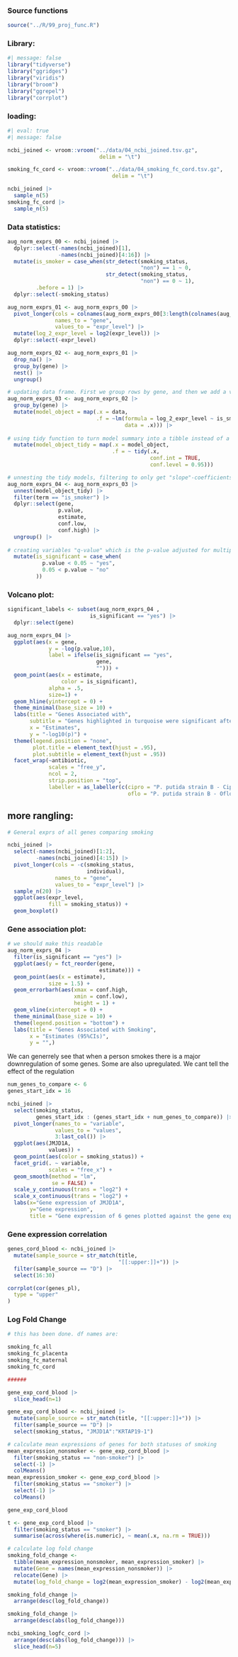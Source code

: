 ### Source functions

```r
source("../R/99_proj_func.R")
```

### Library:

```r
#| message: false
library("tidyverse")
library("ggridges")
library("viridis")
library("broom")
library("ggrepel")
library("corrplot")
```

### loading:

```r
#| eval: true
#| message: false

ncbi_joined <- vroom::vroom("../data/04_ncbi_joined.tsv.gz",
                             delim = "\t")

smoking_fc_cord <- vroom::vroom("../data/04_smoking_fc_cord.tsv.gz",
                                 delim = "\t")

ncbi_joined |> 
  sample_n(5)
smoking_fc_cord |> 
  sample_n(5)
```

### Data statistics:

```r

aug_norm_exprs_00 <- ncbi_joined |> 
  dplyr::select(-names(ncbi_joined)[1],
                -names(ncbi_joined)[4:16]) |>
  mutate(is_smoker = case_when(str_detect(smoking_status, 
                                          "non") == 1 ~ 0,
                               str_detect(smoking_status, 
                                          "non") == 0 ~ 1),
         .before = 1) |>
  dplyr::select(-smoking_status)

aug_norm_exprs_01 <- aug_norm_exprs_00 |>
  pivot_longer(cols = colnames(aug_norm_exprs_00[3:length(colnames(aug_norm_exprs_00))]),
               names_to = "gene",
               values_to = "expr_level") |>
  mutate(log_2_expr_level = log2(expr_level)) |>
  dplyr::select(-expr_level)

aug_norm_exprs_02 <- aug_norm_exprs_01 |>
  drop_na() |>
  group_by(gene) |>
  nest() |>
  ungroup()

# updating data frame. First we group rows by gene, and then we add a variable containing model fitted to expression level against early_metastasis variable
aug_norm_exprs_03 <- aug_norm_exprs_02 |>
  group_by(gene) |>
  mutate(model_object = map(.x = data,
                            .f = ~lm(formula = log_2_expr_level ~ is_smoker,
                                     data = .x))) |>
  
# using tidy function to turn model summary into a tibble instead of a list  
  mutate(model_object_tidy = map(.x = model_object,
                                 .f = ~ tidy(.x,
                                             conf.int = TRUE,
                                             conf.level = 0.95)))

# unnesting the tidy models, filtering to only get "slope"-coefficients for models and selecting desired variables
aug_norm_exprs_04 <- aug_norm_exprs_03 |>
  unnest(model_object_tidy) |>
  filter(term == "is_smoker") |>
  dplyr::select(gene, 
                p.value, 
                estimate, 
                conf.low, 
                conf.high) |>
  ungroup() |>
  
# creating variables "q-value" which is the p-value adjusted for multiple comparisons and "is_significant" which indicates whether observations are statistically significant when using a level of significance of 0.0
  mutate(is_significant = case_when(
           p.value < 0.05 ~ "yes",
           0.05 < p.value ~ "no"
         ))
```


### Volcano plot:

```r
significant_labels <- subset(aug_norm_exprs_04 , 
                          is_significant == "yes") |>
  dplyr::select(gene)

aug_norm_exprs_04 |>
  ggplot(aes(x = gene,
             y = -log(p.value,10),
             label = ifelse(is_significant == "yes", 
                            gene, 
                            ""))) + 
  geom_point(aes(x = estimate, 
                 color = is_significant),
             alpha = .5,
             size=1) +
  geom_hline(yintercept = 0) +
  theme_minimal(base_size = 10) +
  labs(title = "Genes Associated with",
       subtitle = "Genes highlighted in turquoise were significant after multiple testing correction",
       x = "Estimates",
       y = "-log10(p)") +
  theme(legend.position = "none",
        plot.title = element_text(hjust = .95),
        plot.subtitle = element_text(hjust = .95)) 
  facet_wrap(~antibiotic, 
             scales = "free_y", 
             ncol = 2,
             strip.position = "top",
             labeller = as_labeller(c(cipro = "P. putida strain B - Ciprofloxacin", 
                                      oflo = "P. putida strain B - Ofloxacin")))
```

## more rangling:

```r

# General exprs of all genes comparing smoking

ncbi_joined |> 
  select(-names(ncbi_joined)[1:2],
         -names(ncbi_joined)[4:15]) |>
  pivot_longer(cols = -c(smoking_status,
                         individual),
               names_to = "gene",
               values_to = "expr_level") |>
  sample_n(20) |>
  ggplot(aes(expr_level, 
             fill = smoking_status)) +
  geom_boxplot()
```

### Gene association plot:

```r
# we should make this readable
aug_norm_exprs_04 |>
  filter(is_significant == "yes") |>
  ggplot(aes(y = fct_reorder(gene,
                             estimate))) + 
  geom_point(aes(x = estimate), 
             size = 1.5) +
  geom_errorbarh(aes(xmax = conf.high,
                     xmin = conf.low),
                     height = 1) +
  geom_vline(xintercept = 0) +
  theme_minimal(base_size = 10) +
  theme(legend.position = "bottom") +
  labs(title = "Genes Associated with Smoking",
       x = "Estimates (95%CIs)",
       y = "",)
```

We can generrely see that when a person smokes there is a major downregulation of some genes. Some are also upregulated. We cant tell the effect of the regulation

```r
num_genes_to_compare <- 6
genes_start_idx = 16

ncbi_joined |>
  select(smoking_status,
         genes_start_idx : (genes_start_idx + num_genes_to_compare)) |> 
  pivot_longer(names_to = "variable",
               values_to = "values",
               3:last_col()) |> 
  ggplot(aes(JMJD1A,
             values)) + 
  geom_point(aes(color = smoking_status)) + 
  facet_grid(. ~ variable,
             scales = "free_x") + 
  geom_smooth(method = "lm",
              se = FALSE) + 
  scale_y_continuous(trans = "log2") + 
  scale_x_continuous(trans = "log2") +
  labs(x="Gene expression of JMJD1A",
       y="Gene expression",
       title = "Gene expression of 6 genes plotted against the gene expression of gene JMJD1A")
```

### Gene expression correlation

```r

genes_cord_blood <- ncbi_joined |> 
  mutate(sample_source = str_match(title,
                                   "[[:upper:]]+")) |>
  filter(sample_source == "D") |> 
  select(16:30)

corrplot(cor(genes_pl),
  type = "upper"
)
```

### Log Fold Change

```r
# this has been done. df names are:

smoking_fc_all
smoking_fc_placenta
smoking_fc_maternal
smoking_fc_cord

######

gene_exp_cord_blood |> 
  slice_head(n=1)

gene_exp_cord_blood <- ncbi_joined |> 
  mutate(sample_source = str_match(title, "[[:upper:]]+")) |>
  filter(sample_source == "D") |> 
  select(smoking_status, "JMJD1A":"KRTAP19-1")

# calculate mean expressions of genes for both statuses of smoking
mean_expression_nonsmoker <- gene_exp_cord_blood |>
  filter(smoking_status == "non-smoker") |> 
  select(-1) |> 
  colMeans()
mean_expression_smoker <- gene_exp_cord_blood |>
  filter(smoking_status == "smoker") |> 
  select(-1) |> 
  colMeans()

gene_exp_cord_blood

t <- gene_exp_cord_blood |>
  filter(smoking_status == "smoker") |> 
  summarise(across(where(is.numeric), ~ mean(.x, na.rm = TRUE)))

# calculate log fold change
smoking_fold_change <-
  tibble(mean_expression_nonsmoker, mean_expression_smoker) |>  
  mutate(Gene = names(mean_expression_nonsmoker)) |> 
  relocate(Gene) |> 
  mutate(log_fold_change = log2(mean_expression_smoker) - log2(mean_expression_nonsmoker))

smoking_fold_change |>
  arrange(desc(log_fold_change))
```

```r
smoking_fold_change |> 
  arrange(desc(abs(log_fold_change)))

ncbi_smoking_logfc_cord |> 
  arrange(desc(abs(log_fold_change))) |> 
  slice_head(n=5)
```
